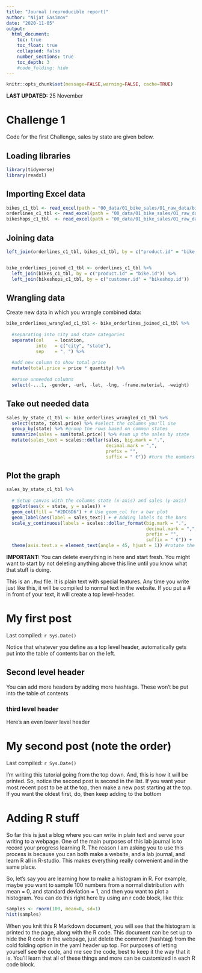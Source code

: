 ```yaml
---
title: "Journal (reproducible report)"
author: "Nijat Gasimov"
date: "2020-11-05"
output:
  html_document:
    toc: true
    toc_float: true
    collapsed: false
    number_sections: true
    toc_depth: 3
    #code_folding: hide
---
```


```r
knitr::opts_chunk$set(message=FALSE,warning=FALSE, cache=TRUE)
```

**LAST UPDATED:** 25 November

# Challenge 1

Code for the first Challenge, sales by state are given below.

## Loading libraries

```r
library(tidyverse)
library(readxl)
```

## Importing Excel data

```r
bikes_c1_tbl <- read_excel(path = "00_data/01_bike_sales/01_raw_data/bikes.xlsx")
orderlines_c1_tbl <- read_excel(path = "00_data/01_bike_sales/01_raw_data/orderlines.xlsx")
bikeshops_c1_tbl  <- read_excel(path = "00_data/01_bike_sales/01_raw_data/bikeshops.xlsx")
```

## Joining data

```r
left_join(orderlines_c1_tbl, bikes_c1_tbl, by = c("product.id" = "bike.id"))


bike_orderlines_joined_c1_tbl <- orderlines_c1_tbl %>%
  left_join(bikes_c1_tbl, by = c("product.id" = "bike.id")) %>%
  left_join(bikeshops_c1_tbl, by = c("customer.id" = "bikeshop.id"))
```

## Wrangling data

Create new data in which you wrangle combined data:

```r
bike_orderlines_wrangled_c1_tbl <- bike_orderlines_joined_c1_tbl %>%
  
  #separating into city and state categories
  separate(col    = location,
           into   = c("city", "state"),
           sep    = ", ") %>%
  
  #add new column to show total price  
  mutate(total.price = price * quantity) %>%
  
  #erase unneeded columns    
  select(-...1, -gender, -url, -lat, -lng, -frame.material, -weight)
```

## Take out needed data

```r
sales_by_state_c1_tbl <- bike_orderlines_wrangled_c1_tbl %>%
  select(state, total.price) %>% #select the columns you'll use
  group_by(state) %>% #group the rows based on common states
  summarize(sales = sum(total.price)) %>% #sum up the sales by state
  mutate(sales_text = scales::dollar(sales, big.mark = ".", 
                                     decimal.mark = ",", 
                                     prefix = "", 
                                     suffix = " €")) #turn the numbers to money format
```

## Plot the graph

```r
sales_by_state_c1_tbl %>%
  
  # Setup canvas with the columns state (x-axis) and sales (y-axis)
  ggplot(aes(x = state, y = sales)) + 
  geom_col(fill = "#2DC6D6") + # Use geom_col for a bar plot
  geom_label(aes(label = sales_text)) + # Adding labels to the bars
  scale_y_continuous(labels = scales::dollar_format(big.mark = ".", 
                                                    decimal.mark = ",", 
                                                    prefix = "", 
                                                    suffix = " €")) +
  theme(axis.text.x = element_text(angle = 45, hjust = 1)) #rotate the x-axis label
```





**IMPORTANT:** You can delete everything in here and start fresh. You might want to start by not deleting anything above this line until you know what that stuff is doing.

This is an `.Rmd` file. It is plain text with special features. Any time you write just like this, it will be compiled to normal text in the website. If you put a \# in front of your text, it will create a top level-header.

# My first post

Last compiled: `r Sys.Date()`

Notice that whatever you define as a top level header, automatically gets put into the table of contents bar on the left. 

## Second level header

You can add more headers by adding more hashtags. These won't be put into the table of contents

### third level header

Here's an even lower level header

# My second post (note the order)

Last compiled: `r Sys.Date()`

I'm writing this tutorial going from the top down. And, this is how it will be printed. So, notice the second post is second in the list. If you want your most recent post to be at the top, then make a new post starting at the top. If you want the oldest first, do, then keep adding to the bottom

# Adding R stuff

So far this is just a blog where you can write in plain text and serve your writing to a webpage. One of the main purposes of this lab journal is to record your progress learning R. The reason I am asking you to use this process is because you can both make a website, and a lab journal, and learn R all in R-studio. This makes everything really convenient and in the same place. 

So, let's say you are learning how to make a histogram in R. For example, maybe you want to sample 100 numbers from a normal distribution with mean = 0, and standard deviation = 1, and then you want to plot a histogram. You can do this right here by using an r code block, like this:

```r
samples <- rnorm(100, mean=0, sd=1)
hist(samples)
```

When you knit this R Markdown document, you will see that the histogram is printed to the page, along with the R code. This document can be set up to hide the R code in the webpage, just delete the comment (hashtag) from the cold folding option in the yaml header up top. For purposes of letting yourself see the code, and me see the code, best to keep it the way that it is. You'll learn that all of these things and more can be customized in each R code block.
